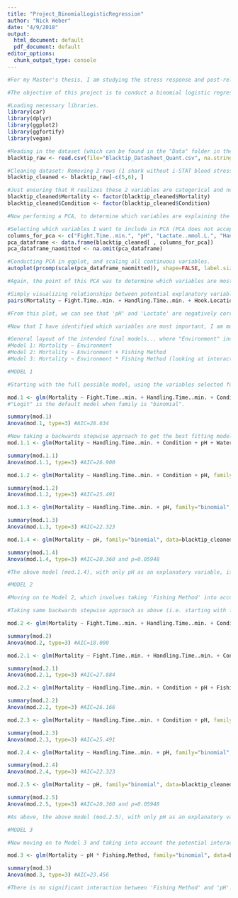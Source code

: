 ```yaml
---
title: "Project_BinomialLogisticRegression"
author: "Nick Weber"
date: "4/9/2018"
output:
  html_document: default
  pdf_document: default
editor_options: 
  chunk_output_type: console
---
```


```r
#For my Master's thesis, I am studying the stress response and post-release mortality in blacktip sharks that are caught by recreational fishermen in 2 different fishing modes (shore-based vs. charter-based). I have sampled 32 blacktip sharks so far (including both shore-based and charter-based), and for each of those sharks I recorded the 'Fight Time' (i.e. time on the line), 'Handling Time' (i.e. time handled), and 'Fork Length' (i.e. length of the shark). I also drew blood from sharks to assess stress parameters ('pH' and 'Lactate' are included here). Upon the release of each shark, a 'Condition' (ranging from 1-5; 1 being showing no signs of stress and 5 being moribund) was assigned, based on the sharks behavior upon release. The 'Water Temperature' at each site was recorded. Finally, each shark was tagged, in order to monitor survivorship post-release. 

#The objective of this project is to conduct a binomial logistic regression, to determine if we can predict for the outcome of a released shark (i.e. whether the shark survives or dies) using the variables measured (and described above). 
```

```r
#Loading necessary libraries.
library(car)
library(dplyr)
library(ggplot2)
library(ggfortify)
library(vegan)

#Reading in the dataset (which can be found in the "Data" folder in the GitHub repo).
blacktip_raw <- read.csv(file="Blacktip_Datasheet_Quant.csv", na.strings=c("", " ", "NA"))
```

```r
#Cleaning dataset: Removing 2 rows (1 shark without i-STAT blood stress data and 1 shark with no known mortality outcome because tags were removed before release).
blacktip_cleaned <- blacktip_raw[-c(5,6), ]

#Just ensuring that R realizes these 2 variables are categorical and not continuous.
blacktip_cleaned$Mortality <- factor(blacktip_cleaned$Mortality)
blacktip_cleaned$Condition <- factor(blacktip_cleaned$Condition)
```

```r
#Now performing a PCA, to determine which variables are explaining the majority of the variation in the dataset. I have a lot of potential explanatory variables, and I believe weeding down the potential variables via a PCA is more informative than throwing all of the variables into a logistic regression model.

#Selecting which variables I want to include in PCA (PCA does not accept categorical variables)...
columns_for_pca <- c("Fight.Time..min.", "pH", "Lactate..mmol.L.", "Handling.Time..min.", "Fork.Length..cm.", "Water.Temp...C.")
pca_dataframe <- data.frame(blacktip_cleaned[ , columns_for_pca])
pca_dataframe_naomitted <- na.omit(pca_dataframe)

#Conducting PCA in ggplot, and scaling all continuous variables. 
autoplot(prcomp(scale(pca_dataframe_naomitted)), shape=FALSE, label.size=3, loadings=TRUE, loadings.label=TRUE, loadings.label.size=3, loadings.colour='black', loadings.label.colour='black', data=blacktip_cleaned, colour='Mortality')

#Again, the point of this PCA was to determine which variables are most important and thus should be included in the logistic regression models. This PCA is telling me to choose either 'pH' or 'Lactate', and either 'Handling Time' or 'Fork Length' for regression purposes. This makes sense because 'pH' and 'Lactate' are negatively correlated (as they should be) and 'Handling Time' and 'Fork Length' (and really 'Fight Time') are positively correlated, which makes sense (i.e. larger sharks are both on the line and handled for longer periods of time). So based on the results of this PCA, I can get rid of 2 of 6 variables for the regression, and I am choosing to get rid of 'Lactate' and 'Fork Length'...
```

```r
#Simply visualizing relationships between potential explanatory variables.
pairs(Mortality ~ Fight.Time..min. + Handling.Time..min. + Hook.Location + Fork.Length..cm. + Condition + pH + Lactate..mmol.L. + Water.Temp...C., data=blacktip_raw, na.action=na.omit, panel=panel.smooth)

#From this plot, we can see that 'pH' and 'Lactate' are negatively correlated, and 'Fork Length' is relatively positively correlated with both 'Fight Time' and 'Handling Time' (consistent with the results of the PCA above). 
```

```r
#Now that I have identified which variables are most important, I am moving on to the binomial logistic regression, in an attempt to predict for mortality. I am predicting mortality for all sharks combined (i.e. combining sharks caught from shore and sharks caught from charter boats), with 3 mortalities and 29 survivors. 

#General layout of the intended final models... where "Environment" includes variables such as "Water Temp", "Fight Time", "Handling Time", etc...
#Model 1: Mortality ~ Environment
#Model 2: Mortality ~ Environment + Fishing Method
#Model 3: Mortality ~ Environment * Fishing Method (looking at interaction)
```

```r
#MODEL 1

#Starting with the full possible model, using the variables selected for above, via PCA. However, I am also including the variable 'Condition' here, which is categorical and thus could not be included in the PCA.

mod.1 <- glm(Mortality ~ Fight.Time..min. + Handling.Time..min. + Condition + pH + Water.Temp...C., family="binomial", data=blacktip_cleaned) 
#"Logit" is the default model when family is "binomial".

summary(mod.1)
Anova(mod.1, type=3) #AIC=28.634

#Now taking a backwards stepwise approach to get the best fitting model (i.e. removing the least significant variable at each step)...
mod.1.1 <- glm(Mortality ~ Handling.Time..min. + Condition + pH + Water.Temp...C., family="binomial", data=blacktip_cleaned)

summary(mod.1.1)
Anova(mod.1.1, type=3) #AIC=26.900

mod.1.2 <- glm(Mortality ~ Handling.Time..min. + Condition + pH, family="binomial", data=blacktip_cleaned)

summary(mod.1.2)
Anova(mod.1.2, type=3) #AIC=25.491

mod.1.3 <- glm(Mortality ~ Handling.Time..min. + pH, family="binomial", data=blacktip_cleaned)

summary(mod.1.3)
Anova(mod.1.3, type=3) #AIC=22.323

mod.1.4 <- glm(Mortality ~ pH, family="binomial", data=blacktip_cleaned)

summary(mod.1.4)
Anova(mod.1.4, type=3) #AIC=20.360 and p=0.05948

#The above model (mod.1.4), with only pH as an explanatory variable, is the best fitting model based on AIC scores.
```

```r
#MODEL 2

#Moving on to Model 2, which involves taking 'Fishing Method' into account (i.e. determining if shore-based vs. charter-based affects mortality).

#Taking same backwards stepwise approach as above (i.e. starting with full possible model and removing the least significant variable at each step)... Again, only real difference between this model and the model above is that I am now taking 'Fishing Method' into account.

mod.2 <- glm(Mortality ~ Fight.Time..min. + Handling.Time..min. + Condition + pH + Water.Temp...C. + Fishing.Method, family="binomial", data=blacktip_cleaned) 

summary(mod.2)
Anova(mod.2, type=3) #AIC=18.000

mod.2.1 <- glm(Mortality ~ Fight.Time..min. + Handling.Time..min. + Condition + pH + Fishing.Method, family="binomial", data=blacktip_cleaned)

summary(mod.2.1)
Anova(mod.2.1, type=3) #AIC=27.884

mod.2.2 <- glm(Mortality ~ Handling.Time..min. + Condition + pH + Fishing.Method, family="binomial", data=blacktip_cleaned)

summary(mod.2.2)
Anova(mod.2.2, type=3) #AIC=26.166

mod.2.3 <- glm(Mortality ~ Handling.Time..min. + Condition + pH, family="binomial", data=blacktip_cleaned)

summary(mod.2.3)
Anova(mod.2.3, type=3) #AIC=25.491

mod.2.4 <- glm(Mortality ~ Handling.Time..min. + pH, family="binomial", data=blacktip_cleaned)

summary(mod.2.4)
Anova(mod.2.4, type=3) #AIC=22.323

mod.2.5 <- glm(Mortality ~ pH, family="binomial", data=blacktip_cleaned)

summary(mod.2.5)
Anova(mod.2.5, type=3) #AIC=20.360 and p=0.05948

#As above, the above model (mod.2.5), with only pH as an explanatory variable, is the best fitting model based on AIC scores. The full model (mod.2) actually has a lower AIC score (18.000), but because this model has so many explanatory variables, I believe the final model (mod.2.5) with only pH as an explanatory variable is more informative and biologically meaningful. 
```

```r
#MODEL 3

#Now moving on to Model 3 and taking into account the potential interaction between 'Fishing Method' and 'pH'.

mod.3 <- glm(Mortality ~ pH * Fishing.Method, family="binomial", data=blacktip_cleaned) 

summary(mod.3)
Anova(mod.3, type=3) #AIC=23.456

#There is no significant interaction between 'Fishing Method' and 'pH'. 
```
